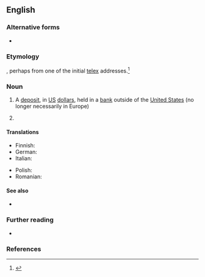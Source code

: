 {{also|eurodollar}}
==English==

===Alternative forms===
* {{alter|en|eurodollar}}

===Etymology===
{{prefix|en|Euro|dollar}}, perhaps from one of the initial [[telex]] addresses.<ref>{{cite-book|title=Moneyland|year=2018|author=Oliver Bullough|isbn=978-1-78283-333-8|passage=These stateless dollars–they became known as ‘eurodollars’, perhaps because of the ‘Euro’ telex address used by one of the Soviet-owned banks–could flow between countries unhindered, just like in the old days.}}</ref>

===Noun===
{{en-noun}}

# {{lb|en|economics}} A [[deposit]], in [[US]] [[dollar]]s, held in a [[bank]] outside of the [[United States]] (no longer necessarily in Europe)
#: {{cot|en|Asiadollar}}
# {{label|en|obsolete|informal}} {{synonym of|en|euro|gloss=[[&euro;]]}} {{gloss|nicknamed used for the unified European currency prior to its introduction and naming; in conversation, media, and fiction}}

====Translations====
{{trans-top|a deposit, in US dollars, held in a bank outside of the United States}}
* Finnish: {{t|fi|eurodollari}}
* German: {{t|de|Eurodollars|m-p}}
* Italian: {{t|it|eurodollaro|m}}
{{trans-mid}}
* Polish: {{t+|pl|eurodolar|m}}
* Romanian: {{t+|ro|eurodolar|m}}
{{trans-bottom}}

====See also====
* {{l|en|Eurobond}}

===Further reading===
* {{pedia}}

===References===
<references/>